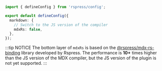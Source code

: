 ```ts title="rspress.config.ts"
import { defineConfig } from 'rspress/config';

export default defineConfig({
  markdown: {
    // Switch to the JS version of the compiler
    mdxRs: false,
  },
});
```

:::tip NOTICE
The bottom layer of `mdxRs` is based on the [@rspress/mdx-rs-binding](https://github.com/web-infra-dev/mdx-rs) library developed by Rspress. The performance is **10+** times higher than the JS version of the MDX compiler, but the JS version of the plugin is not yet supported.
:::
